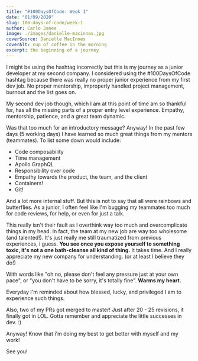 ```yaml
---
title: "#100DaysOfCode: Week 1"
date: "01/09/2020"
slug: 100-days-of-code/week-1
author: Carlo Janea
image: ./images/danielle-macinnes.jpg
coverSource: Danielle MacInnes
coverAlt: cup of coffee in the morning
excerpt: the beginning of a journey
---
```


I might be using the hashtag incorrectly but this is my journey as a junior developer at my second company. I considered using the #100DaysOfCode hashtag because there was really no proper junior experience from my first dev job. No proper mentorship, improperly handled project management, burnout and the list goes on.

My second dev job though, which I am at this point of time am so thankful for, has all the missing parts of a proper entry level experience. Empathy, mentorship, patience, and a great team dynamic.

Was that too much for an introductory message? Anyway! In the past few days (5 working days) I have learned so much great things from my mentors (teammates). To list some down would include:

- Code composability
- Time management
- Apollo GraphQL
- Responsibility over code
- Empathy towards the product, the team, and the client
- Containers!
- Git!

And a lot more internal stuff. But this is not to say that all were rainbows and butterflies. As a junior, I often feel like I'm bugging my teammates too much for code reviews, for help, or even for just a talk.

This really isn't their fault as I overthink way too much and overcomplicate things in my head. In fact, the team at my new job are way too wholesome (and talented!). It's just really me still traumatized from previous experiences, i guess. **You see once you expose yourself to something toxic, it's not a one bath-cleanse all kind of thing.** It takes time. And I really appreciate my new company for understanding. (or at least I believe they do!)

With words like "oh no, please don't feel any pressure just at your own pace", or "you don't have to be sorry, it's totally fine". **Warms my heart.**

Everyday I'm reminded about how blessed, lucky, and privileged I am to experience such things.

Also, two of my PRs got merged to master! Just after 20 - 25 revisions, it finally got in LOL. Gotta remember and appreciate the little successes in dev. :)

Anyway! Know that i'm doing my best to get better with myself and my work!

See you!
